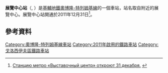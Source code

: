 {{Otheruses|subject=基辅地铁的一个车站|other=其他名为展览中心的车站|展覽中心站}}
{{Infobox station 
| name          = 展覽中心<br />{{lang|uk|Виставковий центр}}
| type          = {{METROKIEV type}}
| style         = Kurenivsko-Chervonoarmiyska
| image         = Metro Vystavkovyi Tsentr.JPG
| image_size    = 250px
| image_caption = 
| address       = [[戈洛西伊夫區|戈洛西伊夫區]]
| borough       = [[基輔|基輔]]
| country       = [[烏克蘭|烏克蘭]]
| coordinates   = {{coord|50|22|57|N|30|28|39|E|type:landmark_region:UA|display=title,inline}}
| line          = {{KIEVMETRO-line2}}
| other         = 
| structure     = 地下
| platform      = 1個[[島式月台|島式月台]]
| depth         = 
| levels        = 1層
| tracks        = 2條
| parking       = 
| bicycle       = 
| baggage_check = 
| opened        = 2011年12月27日
| closed        = 
| rebuilt       = 
| electrified   = 是
| ADA           = 
| code          = 225
| owned         = [[基輔地鐵|基輔地鐵]]
| zone          = 
| smartcardname = 
| smartcardstatus = 
| former        = 
| passengers    = 
| pass_year     = 
| pass_percent  = 
| pass_system   = 
| mpassengers   = 
| services      = 
| map_locator   = 
}}
'''展覽中心站'''（{{lang-uk|Виставковий центр|Vystavkovyi tsentr}}, {{IPA audio link|LL-Q8798 (ukr)-Tohaomg-Виставковий центр.wav}}）是[[基輔地鐵|基輔地鐵]][[奧博隆-特列姆基線|奧博隆-特列姆基線]]的一個車站，站名取自附近的展覽中心。展覽中心站開通於2011年12月31日<ref>[http://kievpress.net/news/Stanciyu_metro_Vystavochnyy_centr_otkroyut__dekabrya-8350/ Станцию метро «Выставочный центр» откроют 31 декабря.] {{webarchive|url=https://web.archive.org/web/20110519135957/http://kievpress.net/news/Stanciyu_metro_Vystavochnyy_centr_otkroyut__dekabrya-8350/ |date=2011-05-19 }} {{ref-ru}}</ref>。

== 參考資料 ==
{{reflist}}

{{奧波隆-特列姆基線}}

[[Category:奧博隆-特列姆基線車站|Category:奧博隆-特列姆基線車站]]
[[Category:2011年啟用的鐵路車站|Category:2011年啟用的鐵路車站]]
[[Category:戈洛西伊夫區鐵路車站|Category:戈洛西伊夫區鐵路車站]]